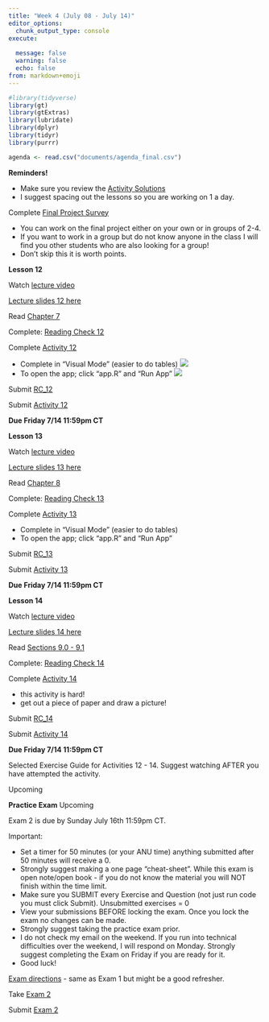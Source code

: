 ```yaml
---
title: "Week 4 (July 08 - July 14)"
editor_options: 
  chunk_output_type: console
execute:
  
  message: false
  warning: false
  echo: false
from: markdown+emoji
---
```


```r
#library(tidyverse)
library(gt)
library(gtExtras)
library(lubridate)
library(dplyr)
library(tidyr)
library(purrr)

agenda <- read.csv("documents/agenda_final.csv") 
```

::: slide-deck
**Reminders!**

-   Make sure you review the [Activity Solutions](/course-solutions.html)
-   I suggest spacing out the lessons so you are working on 1 a day.
:::


::: tutorial

Complete [Final Project Survey](https://canvas.northwestern.edu/courses/192604/quizzes/212291)

- You can work on the final project either on your own or in groups of 2-4.
- If you want to work in a group but do not know anyone in the class I will find you other students who are also looking for a group!
- Don't skip this it is worth points.
:::

::: slide-deck
**Lesson 12**

::: video
Watch [lecture video]()
:::

::: slides
[Lecture slides 12 here](/slides/lec12.html)
:::

::: source
Read [Chapter 7](https://nustat.github.io/intro-stat-data-sci/07-causality.html)
:::

::: source
Complete: [Reading Check 12](https://amkuyper.shinyapps.io/12_randomization/)
:::

::: source
Complete [Activity 12](https://posit.cloud/spaces/321338/content/5176490)

- Complete in "Visual Mode" (easier to do tables)
 ![](images/visual_mode.png)
- To open the app; click "app.R" and "Run App"
 ![](images/run_app.png)
:::

::: homework
Submit [RC_12](https://canvas.northwestern.edu/courses/192604/assignments/1244680)

Submit [Activity 12](https://canvas.northwestern.edu/courses/192604/assignments/1244645)

**Due Friday 7/14 11:59pm CT**
:::
:::

::: slide-deck
**Lesson 13**

::: video
Watch [lecture video]()
:::

::: slides
[Lecture slides 13 here](/slides/lec13.html)
:::

::: source
Read [Chapter 8](https://nustat.github.io/intro-stat-data-sci/08-populations.html)
:::

::: source
Complete: [Reading Check 13](https://amkuyper.shinyapps.io/13_generalizability/)
:::

::: source
Complete [Activity 13](https://posit.cloud/spaces/321338/content/5176491)

- Complete in "Visual Mode" (easier to do tables)
- To open the app; click "app.R" and "Run App"
:::

::: homework
Submit [RC_13](https://canvas.northwestern.edu/courses/192604/assignments/1244681)

Submit [Activity 13](https://canvas.northwestern.edu/courses/192604/assignments/1244646)

**Due Friday 7/14 11:59pm CT**
:::
:::


::: slide-deck
**Lesson 14**

::: video
Watch [lecture video]()
:::

::: slides
[Lecture slides 14 here](/slides/lec14.html)
:::

::: source
Read [Sections 9.0 - 9.1](https://nustat.github.io/intro-stat-data-sci/09-sampling-distributions.html)
:::

::: source
Complete: [Reading Check 14](https://amkuyper.shinyapps.io/13_generalizability/)
:::

::: source
Complete [Activity 14](https://posit.cloud/spaces/321338/content/5176492)

- this activity is hard!
- get out a piece of paper and draw a picture!
:::

::: homework
Submit [RC_14](https://canvas.northwestern.edu/courses/192604/assignments/1244681)

Submit [Activity 14](https://canvas.northwestern.edu/courses/192604/assignments/1244646)

**Due Friday 7/14 11:59pm CT**
:::
:::

::: lab
Selected Exercise Guide for Activities 12 - 14. Suggest watching AFTER you have attempted the activity.

::: video
Upcoming <!-- Watch [selected solution guide](https://northwestern.hosted.panopto.com/Panopto/Pages/Viewer.aspx?id=661d6219-cdb9-4d90-b1eb-b02900f70e88) -->
:::
:::

::: slide-deck
**Practice Exam** Upcoming
:::

::: exam
Exam 2 is due by Sunday July 16th 11:59pm CT.

Important:

-   Set a timer for 50 minutes (or your ANU time) anything submitted after 50 minutes will receive a 0.
-   Strongly suggest making a one page "cheat-sheet". While this exam is open note/open book - if you do not know the material you will NOT finish within the time limit.
-   Make sure you SUBMIT every Exercise and Question (not just run code you must click Submit). Unsubmitted exercises = 0
-   View your submissions BEFORE locking the exam. Once you lock the exam no changes can be made.
-   Strongly suggest taking the practice exam prior.
-   I do not check my email on the weekend. If you run into technical difficulties over the weekend, I will respond on Monday. Strongly suggest completing the Exam on Friday if you are ready for it.
-   Good luck!


::: video
[Exam directions](https://northwestern.hosted.panopto.com/Panopto/Pages/Viewer.aspx?id=a3d44862-c110-432a-b538-b02f00e70d18) - same as Exam 1 but might be a good refresher.
:::

Take [Exam 2](https://posit.cloud/spaces/321338/content/5176506)


Submit [Exam 2](https://canvas.northwestern.edu/courses/192604/assignments/1244662)
:::
